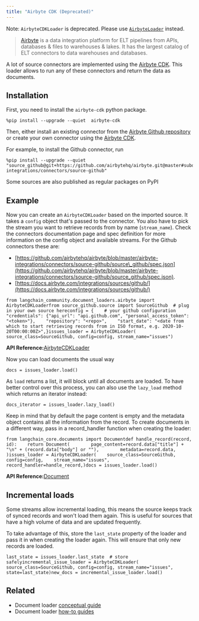 ```yaml
---
title: "Airbyte CDK (Deprecated)"
---
```


Note: `AirbyteCDKLoader` is deprecated. Please use [`AirbyteLoader`](/src/oss/integrations/document_loaders/airbyte) instead.

> [Airbyte](https://github.com/airbytehq/airbyte) is a data integration platform for ELT pipelines from APIs, databases & files to warehouses & lakes. It has the largest catalog of ELT connectors to data warehouses and databases.

A lot of source connectors are implemented using the [Airbyte CDK](https://docs.airbyte.com/connector-development/cdk-python/). This loader allows to run any of these connectors and return the data as documents.

## Installation

First, you need to install the `airbyte-cdk` python package.

```
%pip install --upgrade --quiet  airbyte-cdk
```

Then, either install an existing connector from the [Airbyte Github repository](https://github.com/airbytehq/airbyte/tree/master/airbyte-integrations/connectors) or create your own connector using the [Airbyte CDK](https://docs.airbyte.io/connector-development/connector-development).

For example, to install the Github connector, run

```
%pip install --upgrade --quiet  "source_github@git+https://github.com/airbytehq/airbyte.git@master#subdirectory=airbyte-integrations/connectors/source-github"
```

Some sources are also published as regular packages on PyPI

## Example

Now you can create an `AirbyteCDKLoader` based on the imported source. It takes a `config` object that's passed to the connector. You also have to pick the stream you want to retrieve records from by name (`stream_name`). Check the connectors documentation page and spec definition for more information on the config object and available streams. For the Github connectors these are:

* [https://github.com/airbytehq/airbyte/blob/master/airbyte-integrations/connectors/source-github/source\_github/spec.json](https://github.com/airbytehq/airbyte/blob/master/airbyte-integrations/connectors/source-github/source_github/spec.json).
* [https://docs.airbyte.com/integrations/sources/github/](https://docs.airbyte.com/integrations/sources/github/)

```
from langchain_community.document_loaders.airbyte import AirbyteCDKLoaderfrom source_github.source import SourceGithub  # plug in your own source hereconfig = {    # your github configuration    "credentials": {"api_url": "api.github.com", "personal_access_token": "<token>"},    "repository": "<repo>",    "start_date": "<date from which to start retrieving records from in ISO format, e.g. 2020-10-20T00:00:00Z>",}issues_loader = AirbyteCDKLoader(    source_class=SourceGithub, config=config, stream_name="issues")
```

**API Reference:**[AirbyteCDKLoader](https://python.langchain.com/api_reference/community/document_loaders/langchain_community.document_loaders.airbyte.AirbyteCDKLoader.html)

Now you can load documents the usual way

```
docs = issues_loader.load()
```

As `load` returns a list, it will block until all documents are loaded. To have better control over this process, you can also use the `lazy_load` method which returns an iterator instead:

```
docs_iterator = issues_loader.lazy_load()
```

Keep in mind that by default the page content is empty and the metadata object contains all the information from the record. To create documents in a different way, pass in a record\_handler function when creating the loader:

```
from langchain_core.documents import Documentdef handle_record(record, id):    return Document(        page_content=record.data["title"] + "\n" + (record.data["body"] or ""),        metadata=record.data,    )issues_loader = AirbyteCDKLoader(    source_class=SourceGithub,    config=config,    stream_name="issues",    record_handler=handle_record,)docs = issues_loader.load()
```

**API Reference:**[Document](https://python.langchain.com/api_reference/core/documents/langchain_core.documents.base.Document.html)

## Incremental loads

Some streams allow incremental loading, this means the source keeps track of synced records and won't load them again. This is useful for sources that have a high volume of data and are updated frequently.

To take advantage of this, store the `last_state` property of the loader and pass it in when creating the loader again. This will ensure that only new records are loaded.

```
last_state = issues_loader.last_state  # store safelyincremental_issue_loader = AirbyteCDKLoader(    source_class=SourceGithub, config=config, stream_name="issues", state=last_state)new_docs = incremental_issue_loader.load()
```

## Related

* Document loader [conceptual guide](/src/oss/concepts/document_loaders)
* Document loader [how-to guides](/src/oss/how_to/#document-loaders)
